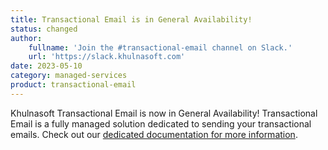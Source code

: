 ```yaml
---
title: Transactional Email is in General Availability!
status: changed
author:
    fullname: 'Join the #transactional-email channel on Slack.'
    url: 'https://slack.khulnasoft.com'
date: 2023-05-10
category: managed-services
product: transactional-email
---
```


Khulnasoft Transactional Email is now in General Availability! Transactional Email is a fully managed solution dedicated to sending your transactional emails. Check out our [dedicated documentation for more information](/managed-services/transactional-email/).

